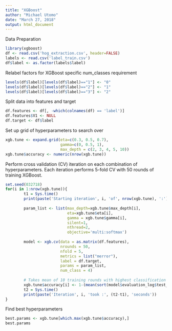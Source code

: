 ```yaml
---
title: "XGBoost"
author: "Michael Utomo"
date: "March 27, 2018"
output: html_document
---
```


Data Preparation
```r
library(xgboost)
df <- read.csv('hog_extraction.csv', header=FALSE)
labels <- read.csv('label_train.csv')
df$label <- as.factor(labels$label)
```


Relabel factors for XGBoost specific num_classes requirement
```r
levels(df$label)[levels(df$label)=="1"] <- "0"
levels(df$label)[levels(df$label)=="2"] <- "1"
levels(df$label)[levels(df$label)=="3"] <- "2"
```

Split data into features and target
```r
df.features <- df[, -which(colnames(df) == 'label')]
df.features$V1 <- NULL
df.target <- df$label
```

Set up grid of hyperparameters to search over
```r
xgb.tune <- expand.grid(eta=c(0.3, 0.5, 0.7),
                        gamma=c(0, 0.5, 1),
                        max_depth = c(2, 3, 4, 5, 10))
xgb.tune$accuracy <- numeric(nrow(xgb.tune))
```


Perform cross validation (CV) iteration on each combination of hyperparameters. Each iteration performs 5-fold CV with 50 rounds of training XGBoost. 
```r
set.seed(032718)
for(i in 1:nrow(xgb.tune)){
        t1 = Sys.time()
        print(paste('Starting iteration', i, 'of', nrow(xgb.tune), ':'))
        
        param_list <- list(max_depth=xgb.tune$max_depth[i], 
                           eta=xgb.tune$eta[i], 
                           gamma = xgb.tune$gamma[i], 
                           silent=1, 
                           nthread=2, 
                           objective='multi:softmax')
        
        model <- xgb.cv(data = as.matrix(df.features), 
                        nrounds = 50, 
                        nfold = 5,
                        metrics = list("merror"),
                        label = df.target,
                        params = param_list,
                        num_class = 4)
        
        # Takes mean of 10 training rounds with highest classification rate
        xgb.tune$accuracy[i] <- 1-(mean(sort(model$evaluation_log$test_merror_mean)[1:10])) 
        t2 = Sys.time()
        print(paste('Iteration', i, 'took :', (t2-t1), 'seconds'))
}
```

Find best hyperparameters
```r
best.params <- xgb.tune[which.max(xgb.tune$accuracy),]
best.params
```